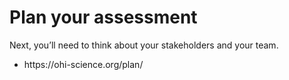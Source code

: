 # Plan your assessment {#plan}

Next, you'll need to think about your stakeholders and your team. 

- https://ohi-science.org/plan/